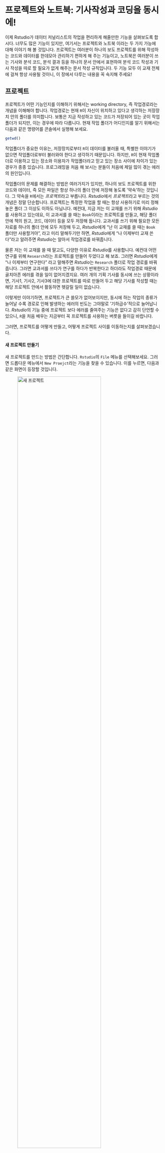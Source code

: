 # 프로젝트와 노트북: 기사작성과 코딩을 동시에!

이제 Rstudio가 데이터 저널리스트의 작업을 편리하게 해줄만한 기능을 살펴보도록 합시다. 너무도 많은 기능이 있지만, 여기서는 프로젝트와 노트북 이라는 두 가지 가능에 대해 이야기 해 볼 것입니다. 프로젝트는 여러분이 하나의 보도 프로젝트를 위해 작성하는 코드와 데이터를 한데모아 관리하기 편하게 해 주는 기능이고, 노트북은 여러분이 쓰는 기사와 분석 코드, 분석 결과 등을 하나의 문서 안에서 표현하여 분석 코드 작성과 기사 작성을 따로 할 필요가 없게 해주는 문서 작성 규칙입니다. 두 기능 모두 이 교재 전체에 걸쳐 항상 사용될 것이니, 이 장에서 다루는 내용을 꼭 숙지해 주세요!

## 프로젝트

프로젝트가 어떤 기능인지를 이해하기 위해서는 working directory, 즉 작업경로라는 개념을 이해해야 합니다. 작업경로는 현재 `R`이 자신이 위치하고 있다고 생각하는 저장장치 안의 폴더를 의미합니다. 보통은 지금 작성하고 있는 코드가 저장되어 있는 곳이 작업폴더가 되지만, 이는 경우에 따라 다릅니다. 현재 작업 폴더가 어디인지를 알기 위해서는 다음과 같은 명령어를 콘솔에서 실행해 보세요.

```{r eval=FALSE}
getwd()
```

작업폴더가 중요한 이유는, 저장장치로부터 `R`이 데이터를 불러올 때, 특별한 이야기가 없으면 작업폴더로부터 불러와야 한다고 생각하기 때문입니다. 하지만, `R`이 현재 작업폴더로 이용하고 있는 장소와 이용자가 작업폴더라고 믿고 있는 장소 사이에 차이가 있는 경우가 종종 있습니다. 프로그래밍을 처음 해 보시는 분들이 처음에 제일 많이 겪는 에러의 원인입니다.

작업폴더의 문제를 해결하는 방법은 여러가지가 있지만, 하나의 보도 프로젝트를 위한 코드와 데이터, 즉 모든 파일은 항상 하나의 폴더 안에 저장해 놓도록 '약속'하는 것입니다. 그 약속을 `R`에서는 *프로젝트*라고 부릅니다. *Rstudio*에서 *프로젝트*라고 부르는 것의 개념은 정말 단순합니다. 프로젝트는 특정한 작업을 할 때는 항상 사용하기로 미리 정해놓은 폴더 그 이상도 이하도 아닙니다. 예컨대, 지금 저는 이 교재를 쓰기 위해 *Rstudio*를 사용하고 있는데요, 이 교과서를 쓸 때는 `Book`이라는 프로젝트를 만들고, 해당 폴더 안에 책의 원고, 코드, 데이터 등을 모두 저장해 둡니다. 교과서를 쓰기 위해 필요한 모든 자료를 하나의 폴더 안에 모두 저장해 두고, *Rstudio*에게 "난 이 교재를 쓸 때는 `Book` 폴더만 사용할거야", 라고 미리 말해두기만 하면, *Rstudio*에게 "나 이제부터 교재 쓴다"라고 알려주면 *Rstudio*는 알아서 작업경로를 바꿔줍니다.

물론 저는 이 교재를 쓸 때 말고도, 다양한 이유로 *Rstudio*를 사용합니다. 예컨대 어떤 연구를 위해 `Research`라는 프로젝트를 만들어 두었다고 해 보죠. 그러면 *Rstudio*에게 "나 이제부터 연구한다" 라고 말해주면 *Rstudio*는 `Research` 폴더로 작업 경로를 바꿔줍니다. 그러면 교과서를 쓰다가 연구를 하다가 반복한다고 하더라도 작업경로 때문에 골치아픈 에러를 겪을 일이 없어지겠지요. 여러 개의 기획 기사를 동시에 쓰는 상황이라면, 기사1, 기사2, 기사3에 대한 프로젝트를 따로 만들어 두고 해당 기사를 작성할 때는 해당 프로젝트 안에서 활동하면 헷갈릴 일이 없습니다.

이렇게만 이야기하면, 프로젝트가 큰 쓸모가 없어보이지만, 동시에 하는 작업의 종류가 늘어날 수록 경로로 인해 발생하는 에러의 빈도는 그야말로 '기하급수'적으로 늘어납니다. *Rstudio*의 기능 중에 프로젝트 보다 에러를 줄여주는 기능은 없다고 감히 단언할 수 있으니, `R`을 처음 배우는 지금부터 꼭 프로젝트를 사용하는 버릇을 들이길 바랍니다.

그러면, 프로젝트를 어떻게 만들고, 어떻게 프로젝트 사이를 이동하는지를 살펴보겠습니다.

#### 새 프로젝트 만들기

새 프로젝트를 만드는 방법은 간단합니다. `Rstudio`의 `File` 메뉴를 선택해보세요. 그러면 드롭다운 메뉴에서 `New Proejct`라는 기능을 찾을 수 있습니다. 이를 누르면, 다음과 같은 화면이 등장할 것입니다.

![새 프로젝트](pics/install/Newproject_NewProejct.png){width="80%"}

여기서 프로젝트 명은 새로 만들어질 폴더의 이름이고, 경로는 그 폴더가 만들어질 상위 폴더라고 생각하시면 됩니다. 예컨대 위의 예에서, 저는 `Spring2023` 폴더 아래 `Book`이라는 새로운 폴더를 만들어 바로 그 폴더를 프로젝트 폴더로 사용하려는 것이지요.

`OK`를 누르고 나면, 몇 초에 걸쳐 프로젝터(=폴더)가 만들어집니다. 프로젝트가 폴더에 불과하다는 것을 확인하기 위해서 해당 폴더를 찾아보지요. 저는 지금 윈도우를 이용하고 있기 때문에 탐색기를 이용하겠습니다.

![폴더에서 프로젝트 찾기](pics/install/NewProject_Folder.png){width="70%"}

새로 폴더가 하나 만들어져 있지요? 그 안에는 `Book.Rproj`라는 파일도 자동으로 만들어져 있는데, 이 파일은 단지 이 폴더가 그냥 폴더가 아니고 `R`을 이용한 프로젝트를 수행하기 위한 폴더임을 표시하는 것입니다. 이것은 조금 있다가 서로 다른 폴더 사이를 이동할 때 이용할 것입니다. 자, 이제 우리는 이제 책을 쓰기 위해서는 이 폴더만 사용하게 될 것입니다. 새로 작성한 코드도, 사용할 데이터도 이 폴더 안에 모두 저장하는 것이지요.

#### 프로젝트 바꾸기

그런데 이미 복수의 프로젝트를 가지고 있었다면, 프로젝트 사이는 어떻게 왔다갔다 할 수 있을까요? 간단합니다. 다시 `File` 메뉴를 선택해 보세요. 그러면 `Open Project`라는 기능이 있을 것입니다. 이것을 선택하면, 일반 탐색기처럼 폴더를 선택할 수 있습니다. 만약 `Research`라는 프로젝트로 이동하고 싶다고 해당 프로젝트 폴더를 찾아가면 됩니다. `Research` 프로젝트가 이미 만들어져 있었다면 해당 폴더에는 `Research.Rproj`라는 파일이 저장되어 있겠지요. 그 파일을 선택한 후, `OK`를 누르면 이제 `Rstudio`는 `Research` 프로젝트로 이동합니다. 이제 저는 연구를 하는 것입니다.

![새로운 프로젝트로 이동](pics/install/Research.png){width="70%"}

그런데, 사실 이렇게 복잡한 방식으로 프로젝트 사이를 이동하는 경우는 많지 않습니다. 더 간단한 방법이 있거든요. 아까 이용한 `Open Project` 메뉴 아래에는 `Recent Projects`라는 메뉴도 있습니다. 그 위에 마우스 포인트를 올리면 최근에 이용한 프로젝트의 목록이 나타납니다. 그 목록 중 내가 이동하고 싶은 프로젝트를 클릭하면, 아주 간단하게 프로젝트 사이를 이동할 수 있습니다.

이제 여러분이 `Rstudio`를 켜고 작업을 하려고 할 때 처음으로 해야 할 일은 적절한 프로젝트를 이용하는 것입니다. 새로운 작업을 시작한다면? 프로젝트를 만드세요. 만약 프로젝트를 이미 만들어 놓은 작업을 계속하고 싶다면? 지금 `Rstudio`가 그 작업에 해당하는 프로젝트를 이용하고 있는지 확인하세요. 만약 그렇지 않다면 `Recent Projects`나 `Open Project`를 이용해 해당 프로젝트로 이동하면 됩니다. 항상 작업은 그 이후에 시작합니다.

## Quarto 노트북

우리는 지금까지 `R`의 기초적인 기능을 살펴보면서, 콘솔이라고 하는 창을 이용해 왔습니다. 이 콘솔이라고 하는 창은 R의 엔진, 실제로 프로그램이 돌아가는 곳이라고 볼 수 있습니다. 하지만 콘솔에서는 코드를 작성하고 엔터키를 누르는 순간, 프로그램이 실행되고 맙니다. 지금까지 작성해 온 간단한 코드라면, 이런 방식으로 충분하겠지만, 만약 수십줄, 많게는 수백줄의 코드를 작성하고, 작성한 코드가 한 번에 실행되기를 바란다면, 이것은 그다지 효율적인 방법이 아니겠지요. 따라서, 대부분 프로그래머들은 컴퓨터 메모장에 글을 쓰듯, 먼저 긴 코드를 작성한 후, 이것이 차례차례 콘솔에서 작동되도록 합니다. 이를 위해 작성한 코드로 이루어진 텍스트 파일을 흔히 '스크립트'라고 부릅니다. 하지만 이런 스크립트 방식의코드 작성법은 콘솔을 이용한 방법과는 반대로 작성한 코드의 부분부분이 의도한대로 잘 작동하는지 확인하는 것을 어렵게 만듭니다.

따라서, 우리는 그 중간쯤 되는 '노트북'이라는 방법을 사용하려고 합니다. 노트북 방법을 사용하면, 코드를 작성하면서 중간중간 결과를 확인할 수도 있고, 프로그램을 모두 작성한 후에는 전체 프로그램을 한 번에 실행할 수도 있습니다. 그리고 그보다 더 좋은 점은 코드와 코드 사이 원하는대로 문서를 작성할 수도 있고, 그 결과를 그대로 문서 파일, 프리젠테이션 파일, 심지어 웹페이지 형태로 바로 추출할 수 있다는 점입니다. 온라인 기사를 작성한다고 생각해 보면, 데이터 분석, 시각화, 기사 작성을 한 문서 안에서 별도의 작업 없이 할 수 있다는 뜻입니다! 따라서, 이 교재에서는 내내 노트북 환경을 사용하도록 하하겠습니다.

## 노트북 생성하기

노트북 환경을 이용하는 방법은 여러가지가 있지만, 우리는 "Quarto Document"라는 가장 표준적인 방법을 사용할 것입니다. "Quarto Document"를 사용하려면 새로운 "Quarto Document" 파일을 하나 만들어주면 됩니다. `Rstudio` 상단의 `File` 메뉴에서 `New File`이라고 되어 있는 곳에 마우스 커서를 올려보세요, 그러면 오른쪽에 떠오르는 메뉴에 "Quarto Document"라는 항목이 있을 것입니다. 이를 클릭하면 다음과 같은 창이 떠오릅니다.

![Quarto Document 만들기](pics/quarto/quarto%20documentation.png){width="70%"}

여기서 지시하는대로 문서의 제목, 작성자(Author)의 이름 등을 입력하세요. 그러면, 파일 하나가 생성됩니다.

그 다음 Visual이라고 되어 있는 모드를 Source로 바꿔주세요. (Visual 모드를 사용해도 되지만, 우리는 Source 모드를 이용하겠습니다.)

![Source 모드로 전환](pics/quarto/visual_to_source.png){width="80%"}

마지막으로 해당 파일을 저장해 주세요. 'File' 메뉴에서 'Save'를 클릭한 후, 파일명을 정해주면 됩니다. 확장자는 `qmd`가 됩니다.

이제 여러분은 노트북 환경을 이용하기 위한 준비가 되었습니다.

## 노트북 이용하기

노트북 환경은 구체적으로는 다음과 같습니다.

![노트북 환경](pics/quarto/notebook_environment.png)

이 노트북 환경은 크게 세 부분으로 이루어집니다. 첫번째, `---`로 둘러싸여 저자, 제목 등의 정보를 제공하는 부분입니다. 이는 `YAML header`라고 부르는데요, 꼭 있어야 하는 부분은 아닙니다. 하지만 조금 후에 굉장히 유용해 질 것이므로, 그대로 이용하실 것을 권장합니다. 제목(title)이나, 저자(author)의 내용에 해당하는 부분은 원하는대로 바꾸어도 좋습니다.

두번째 부분은 코드가 쓰여지는 `chunk`라고 부르는 부분입니다. `chunk`는 세 개의 "backtick", 즉 "역따옴표"로 코드를 둘러싸서 표현합니다. 역따옴표에 익숙지 않다면, 키도드 숫자 1 왼쪽에 있는 키가 역따옴표를 사용하기 위한 키 입니다. 여러분들은 주로 `shift` 키와 함께 물결 표시를 사용하기 위해 더 자주 사용했을 것입니다. `Rstudio`는 세 개의 역따옴표 있는 문자를 모두 프로그래밍 코드라고 인식합니다.

특히, 시작하는 세 개의 역따옴표 옆에 `{r}`이라고 쓰게되면, 이제 `Rstudio`는 해당 chunk 안의 모든 문자를 다른 프로그램도 아닌 `R` 문법으로 작성한 코드라고 생각합니다. 만약, chunk 안에서 R 문법에 어긋나는 문자가 있다면 에러가 발생하게 될 것입니다.

역따옴표와 사용할 프로그램을 표시하여 (예컨대, \`\`\``{r}`이라고 표시하여) `R` 코드임이 명확해지면, `Rstudio`는 chunk가 시작하는 줄 오른쪽에 작은 플레이 버튼 같은 것을 표시합니다. 이 버튼을 클릭해 보세요. 그러면 해당 chunk에 쓴 R 코드가 실행되고, 그 결과는 해당 코드 바로 밑에 표시됩니다. 이런 식으로 스크립트를 작성하면서, 즉시 콘솔에서처럼 결과도 확인할 수 있게 되는 것이지요.

마지막 부분은 앞의 두 요소 밖에 있는 모든 문자들 입니다. 이는 물론 일반 텍스트를 뜻합니다. 이 부분은 글을 쓰듯 자유롭게 작성하면 됩니다. 사실 아무 것도 아닌 것 같지만, 이렇게 내가 쓰고 싶은 글과 R 코드, 그리고 R 코드의 결과물까지 하나의 텍스트 파일 위에서 표현할 수 있게 됩니다. 마치 다음 그림 처럼요.

![노트북 환경](pics/quarto/quarto_code_result.png)

마치 하나의 웹페이지 화면처럼 보이지 않나요? 실제로 텍스트 파일 상단에 있는 `Render` 버튼을 누르기만 하면 바로 웹페이지를 만들어냅니다. 더 정확하게는 해당 `qmd`파일을 일종의 스크립트 삼아, 텍스트 부분은 텍스트로 표현하고, chunk에 해당하는 부분은 코드를 실행시킨 다음, 그 결과까지 모두 포함하여 하나의 HTML 파일을 만들어 냅니다. 여러분이 사용하고 있는 프로젝트 폴더에 들어가보세요. 방금 `Render`한 `qmd`파일과 같은 파일명을 가진 HTML 파일이 생성되어 있을 것입니다. 그 파일을 더블클릭하면, 여러분이 사용하는 브라우저를 통해 마치 웹페이지처럼 정돈된 결과물을 볼 수 있습니다.

방금 `Render`한 `qmd` 파일에서 일반 텍스트가 여러분이 작성한 기사 내용, 그리고 chunk가 여러분이 독자들에게 보이고자 하는 데이터 시각화를 시행하는 코드라고 생각해 보세요! 그러면 여러분은 이미 인터넷으로 배포할 수 있는 기사 웹페이지 하나를 만든 셈입니다!

## 마크다운 문법

`Rstudio`가 우리가 작성한 `qmd` 파일에서 코드에 해당하는 부분, 일반 텍스트에 해당하는 부분을 자동으로 구분하고 다양한 기능을 사용할 수 있게 해줄 뿐만 아니라, 심지어 웹페이지로까지 만들어 주는 것은 우리가 `Rstudio`가 이해할 수 있는 특정 문법을 따르기 때문입니다. 이 문법을 '마크다운(markdown)'이라고 부릅니다. 사실 확장자명 `qmd`에서 "md"가 마크다운(markdown)을 뜻하지요. 앞서 사용한 "---" "\`\`\`{r}" 이런 것들이 마크다운 문법 중 일부입니다. 마크다운의 문법은 물론 이것 말고도 다양합니다.

우리는 앞서 `Rstudio`가 chunk 안에 있는 문자는 코드로 인식해 실행하고, 그 밖의 문자는 텍스트 그대로 표현한다고 했습니다. 사실 이는 정확한 이야기가 아닙니다. 왜냐하면 `Rstudio`가 chunk 밖의 문자를 일반 텍스트로 인식하는 것은 맞지만, 일반 텍스트에 여러 효과를 부여하기 위한 몇 가지 간단한 문법이 있기 때문이지요. 이러한 문법들은 써도 그만, 안 써도 그만이지만 시각적으로 더 효율적인 웹페이지를 생성하기 위해 유용합니다. 예컨대 다음과 같은 것들이 그 문법에 해당합니다.

> ### 글씨체
>
> *\*기울임* \*
>
> \*\***굵게**\*\*
>
> \~\~~~취소선~~\~\~
>
> \``코드`\`
>
> \# 최상위 제목
>
> \## 2단계 제목
>
> \### 3단계 제목
>
> ### 나열하기
>
> \- 아이템1
>
> \- 아이템2
>
> \- 아이템 2a
>
> \- 아이템 2b
>
> 1.  Numbered list item 1
>
> 2.  Item 2. The numbers are incremented automatically in the output.
>
> ### 링크와 그림
>
> \<http://example.com\>
>
> \[linked phrase\](http://example.com)
>
> ### 테이블
>
> \| First Header \| Second Header \|
>
> \|\-\-\-\-\-\-\-\-\-\-\-\-\--\|\-\-\-\-\-\-\-\-\-\-\-\-\-\--\|
>
> \| Content Cell \| Content Cell \|
>
> \| Content Cell \| Content Cell \|

이러한 문법들은 `Render` 버튼을 누르면 웹페이지를 위한 적절한 시각 요소로 번역됩니다. 위의 문법 말고도 정말 다양하면서도 간단한 문법들이 있는데요, 여기서 모두 설명할 수는 없으니, Rstudio 노트북을 가능하게 해 주는 기반 기술인 `Quarto` 홈페이지에서 마크다운 문법을 자세히 설명한 [웹사이트](https://quarto.org/docs/authoring/markdown-basics.html)를 참조하는 것을 가장 권장합니다. 대신 이곳의 설명이 영어로 되어 있기 때문에, 이를 꺼리시는 분들은 검색창에서 'Quarto 마크다운 문법'이라고 치시면 많은 한글 자료를 보실 수 있을 것입니다.

이제 간단한 마크다운 문법을 알면 이용자는 HTML 같이 복잡한 마크업 문법을 몰라도 웹페이지를 간단하게 만들 수 있습니다. Rstudio가 내장하고 있는 프로그램이 마크다운 문서를 HTML로 다시 재번역해 주거든요(그것이 여러분이 `Rstudio`에서 이용하는 `Render` 버튼의 의미입니다). 여러분들이 매일 이용하는 웹브라우저는 이렇게 번역된 HTML을 이해할 수 있으니 여러분은 뉴스 작성을 위해 HTML을 따로 공부할 필요가 없습니다.

**그림: 마크업 -\> pandoc -\> HTML -\> 웹브라우저**

명심하세요! 여러분들은 이 책을 통해 연습을 하는 동안 항상 `qmd` 파일을 하나 만들어 마크다운 문법을 이요해 코드와 텍스트를 동시에 작성하고 이를 HTML로 렌더하는 작업을 반복할 것입니다. 그 외에도 `R`을 사용하는 여러 방법이 있지만, 일단 가장 쉽고 기사 작성을 위해 유용한 이 방법을 반복해서 사용하세요!
